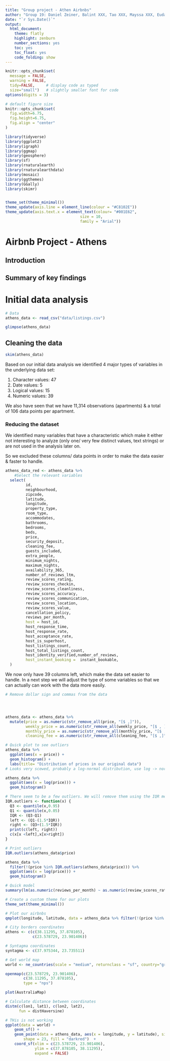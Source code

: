```yaml
---
title: "Group project - Athen Airbnbs"
author: "Group 19: Daniel Zeiner, Balint XXX, Tao XXX, Mayssa XXX, Eudald XXX"
date: "`r Sys.Date()`"
output:
  html_document:
    theme: flatly
    highlight: zenburn
    number_sections: yes
    toc: yes
    toc_float: yes
    code_folding: show
---
```


```r
knitr::opts_chunk$set(
  message = FALSE, 
  warning = FALSE, 
  tidy=FALSE,     # display code as typed
  size="small")   # slightly smaller font for code
options(digits = 3)

# default figure size
knitr::opts_chunk$set(
  fig.width=6.75, 
  fig.height=6.75,
  fig.align = "center"
)
```





```r
library(tidyverse)
library(ggplot2)
library(igraph)
library(ggmap)
library(geosphere)
library(sf)
library(rnaturalearth)
library(rnaturalearthdata)
library(mosaic)
library(ggthemes)
library(GGally)
library(skimr)


theme_set(theme_minimal())
theme_update(axis.line = element_line(colour = "#C8102E"))
theme_update(axis.text.x = element_text(colour= "#001E62",
                                 size = 10,
                                 family = "Arial"))
```

# Airbnb Project - Athens

## Introduction


## Summary of key findings




# Initial data analysis

```r
# Data
athens_data <- read_csv("data/listings.csv")

glimpse(athens_data)
```

## Cleaning the data 


```r
skim(athens_data)
```

Based on our initial data analysis we identified 4 major types of variables in the underlying data set: 

1) Character values: 47
2) Date values: 5
3) Logical values: 15
4) Numeric values: 39

We also have seen that we have 11,314 observations (apartments) & a total of 106 data points per apartment. 


### Reducing the dataset 

We identified many variables that have a characteristic which make it either not interesting to analyze (only one/ very few distinct values, text strings) or are not used in the analysis later on. 

So we excluded these columns/ data points in order to make the data easier & faster to handle.


```r
athens_data_red <- athens_data %>% 
    #Select the relevant variables
  select(
         id,
         neighbourhood,
         zipcode,
         latitude,
         longitude,
         property_type,
         room_type,
         accommodates,
         bathrooms,
         bedrooms,
         beds,
         price,
         security_deposit,
         cleaning_fee,
         guests_included,
         extra_people,
         minimum_nights,
         maximum_nights,
         availability_365,
         number_of_reviews_ltm,
         review_scores_rating,
         review_scores_checkin,
         review_scores_cleanliness,
         review_scores_accuracy,
         review_scores_communication,
         review_scores_location,
         review_scores_value,
         cancellation_policy,
         reviews_per_month,
         host = host_id, 
         host_response_time,
         host_response_rate,
         host_acceptance_rate,
         host_is_superhost,
         host_listings_count,
         host_total_listings_count,
         host_identity_verified,number_of_reviews,
         host_instant_booking =  instant_bookable,
  )


```


We now only have 39 columns left, which make the data set easier to handle. In a next step we will adjust the type of some variables so that we can actually can work with the data more easily. 


```r
# Remove dollar sign and commas from the data 




athens_data <- athens_data %>% 
  mutate(price = as.numeric(str_remove_all(price, "[$ ,]")),
         weekly_price = as.numeric(str_remove_all(weekly_price, "[$ , ]")),
         monthly_price = as.numeric(str_remove_all(monthly_price, "[$ ,]")),
         cleaning_fee = as.numeric(str_remove_all(cleaning_fee, "[$ ,]")))

# Quick plot to see outliers
athens_data %>% 
  ggplot(aes(x = price)) +
  geom_histogram() +
  labs(title= "Distribution of prices in our original data")
# Looks very scewed, probably a log-normal distribution, use log -> normal

athens_data %>% 
  ggplot(aes(x = log(price))) +
  geom_histogram()

# There seem to be a few outliers. We will remove them using the IQR method, becauses we belive that keeping those values would skew our analysis
IQR.outliers <- function(x) {
  Q3 <- quantile(x,0.95)
  Q1 <- quantile(x,0.05)
  IQR <- (Q3-Q1)
  left <- (Q1-(1.5*IQR))
  right <- (Q3+(1.5*IQR))
  print(c(left, right))
  c(x[x <left],x[x>right])
}

# Print outliers
IQR.outliers(athens_data$price)

athens_data %>% 
  filter(!(price %in% IQR.outliers(athens_data$price))) %>% 
  ggplot(aes(x = log(price))) +
  geom_histogram()

# Quick model
summary(lm(as.numeric(reviews_per_month) ~ as.numeric(review_scores_rating), data = athens_data))

# Create a custom theme for our plots
theme_set(theme_minimal())
```




```r
# Plot our airbnbs
qmplot(longitude, latitude, data = athens_data %>% filter(!(price %in% IQR.outliers(athens_data$price))), color = price)

# City borders coordinates
athens <- c(c(38.11295, 37.878105), 
            c(23.578729, 23.901406))

# Syntagma coordinates
syntagma <- c(37.975344, 23.735511)

# Get world map
world <- ne_countries(scale = "medium", returnclass = "sf", country="greece")

openmap(c(23.578729, 23.901406),
        c(38.11295, 37.878105),
        type = "nps")

plot(AustraliaMap)

# Calculate distance between coordinates
distm(c(lon1, lat1), c(lon2, lat2), 
      fun = distHaversine)

# THis is not working
ggplot(data = world) +
    geom_sf() +
    geom_point(data = athens_data, aes(x = longitude, y = latitude), size = 4, 
        shape = 23, fill = "darkred")  +
    coord_sf(xlim = c(23.578729, 23.901406), 
             ylim = c(37.878105, 38.11295), 
             expand = FALSE)



```

